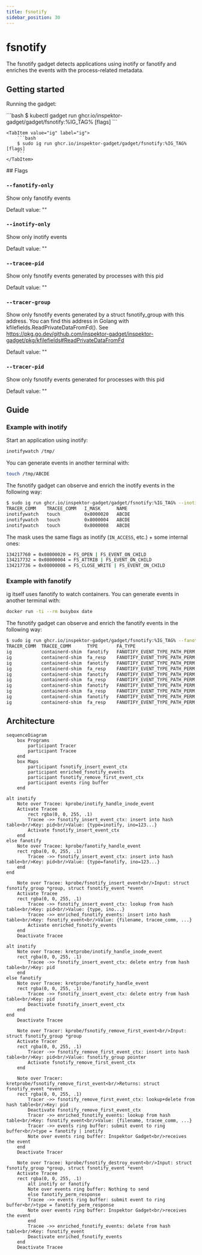 ```yaml
---
title: fsnotify
sidebar_position: 30
---
```



# fsnotify

The fsnotify gadget detects applications using inotify or fanotify and enriches the events with the process-related metadata.

## Getting started

Running the gadget:

<Tabs groupId="env">
    <TabItem value="kubectl-gadget" label="kubectl gadget">
        ```bash
        $ kubectl gadget run ghcr.io/inspektor-gadget/gadget/fsnotify:%IG_TAG% [flags]
        ```
    </TabItem>

    <TabItem value="ig" label="ig">
        ```bash
        $ sudo ig run ghcr.io/inspektor-gadget/gadget/fsnotify:%IG_TAG% [flags]
        ```
    </TabItem>
</Tabs>
## Flags

### `--fanotify-only`

Show only fanotify events

Default value: ""

### `--inotify-only`

Show only inotify events

Default value: ""

### `--tracee-pid`

Show only fsnotify events generated by processes with this pid

Default value: ""

### `--tracer-group`

Show only fsnotify events generated by a struct fsnotify_group with this address. You can find this address in Golang with kfilefields.ReadPrivateDataFromFd(). See https://pkg.go.dev/github.com/inspektor-gadget/inspektor-gadget/pkg/kfilefields#ReadPrivateDataFromFd

Default value: ""

### `--tracer-pid`

Show only fsnotify events generated for processes with this pid

Default value: ""

## Guide

### Example with inotify

Start an application using inotify:
```bash
inotifywatch /tmp/
```

You can generate events in another terminal with:
```bash
touch /tmp/ABCDE
```

The fsnotify gadget can observe and enrich the inotify events in the following way:
```bash
$ sudo ig run ghcr.io/inspektor-gadget/gadget/fsnotify:%IG_TAG% --inotify-only --fields=tracer_comm,tracee_comm,i_mask,name
TRACER_COMM    TRACEE_COMM   I_MASK      NAME
inotifywatch   touch         0x8000020   ABCDE
inotifywatch   touch         0x8000004   ABCDE
inotifywatch   touch         0x8000008   ABCDE
```

The mask uses the same flags as inotify (`IN_ACCESS`, etc.) + some internal ones:
```bash
134217760 = 0x08000020 = FS_OPEN | FS_EVENT_ON_CHILD
134217732 = 0x08000004 = FS_ATTRIB | FS_EVENT_ON_CHILD
134217736 = 0x08000008 = FS_CLOSE_WRITE | FS_EVENT_ON_CHILD
```

### Example with fanotify

ig itself uses fanotify to watch containers. You can generate events in another terminal with:
```bash
docker run -ti --rm busybox date
```

The fsnotify gadget can observe and enrich the fanotify events in the following way:
```bash
$ sudo ig run ghcr.io/inspektor-gadget/gadget/fsnotify:%IG_TAG% --fanotify-only --fields=tracer_comm,tracee_comm,type,fa_type,fa_response,name
TRACER_COMM  TRACEE_COMM      TYPE       FA_TYPE                         FA_RESPONSE   NAME
ig           containerd-shim  fanotify   FANOTIFY_EVENT_TYPE_PATH_PERM   na            /usr/bin/runc
ig           containerd-shim  fa_resp    FANOTIFY_EVENT_TYPE_PATH_PERM   allow         /usr/bin/runc
ig           containerd-shim  fanotify   FANOTIFY_EVENT_TYPE_PATH_PERM   na            /run/containerd/io.containerd.runtime.v2.task/mob…
ig           containerd-shim  fa_resp    FANOTIFY_EVENT_TYPE_PATH_PERM   allow         /run/containerd/io.containerd.runtime.v2.task/mob…
ig           containerd-shim  fanotify   FANOTIFY_EVENT_TYPE_PATH_PERM   na            /usr/bin/runc
ig           containerd-shim  fa_resp    FANOTIFY_EVENT_TYPE_PATH_PERM   allow         /usr/bin/runc
ig           containerd-shim  fanotify   FANOTIFY_EVENT_TYPE_PATH_PERM   na            /usr/bin/runc
ig           containerd-shim  fa_resp    FANOTIFY_EVENT_TYPE_PATH_PERM   allow         /usr/bin/runc
ig           containerd-shim  fanotify   FANOTIFY_EVENT_TYPE_PATH_PERM   na            /usr/bin/runc
ig           containerd-shim  fa_resp    FANOTIFY_EVENT_TYPE_PATH_PERM   allow         /usr/bin/runc
```

## Architecture

```mermaid
sequenceDiagram
    box Programs
        participant Tracer
        participant Tracee
    end
    box Maps
        participant fsnotify_insert_event_ctx
        participant enriched_fsnotify_events
        participant fsnotify_remove_first_event_ctx
        participant events ring buffer
    end

alt inotify
    Note over Tracee: kprobe/inotify_handle_inode_event
    Activate Tracee
        rect rgba(0, 0, 255, .1)
        Tracee ->> fsnotify_insert_event_ctx: insert into hash table<br/>Key: pid<br/>Value: {type=inotify, ino=123...}
        Activate fsnotify_insert_event_ctx
    end
else fanotify
    Note over Tracee: kprobe/fanotify_handle_event
    rect rgba(0, 0, 255, .1)
        Tracee ->> fsnotify_insert_event_ctx: insert into hash table<br/>Key: pid<br/>Value: {type=fanotify, ino=123...}
    end
end

    Note over Tracee: kprobe/fsnotify_insert_event<br/>Input: struct fsnotify_group *group, struct fsnotify_event *event
    Activate Tracee
    rect rgba(0, 0, 255, .1)
        Tracee ->> fsnotify_insert_event_ctx: lookup from hash table<br/>Key: pid<br/>Value: {type, ino...}
        Tracee ->> enriched_fsnotify_events: insert into hash table<br/>Key: fsnotify_event<br/>Value: {filename, tracee_comm, ...}
        Activate enriched_fsnotify_events
    end
    Deactivate Tracee

alt inotify
    Note over Tracee: kretprobe/inotify_handle_inode_event
    rect rgba(0, 0, 255, .1)
        Tracee ->> fsnotify_insert_event_ctx: delete entry from hash table<br/>Key: pid
    end
else fanotify
    Note over Tracee: kretprobe/fanotify_handle_event
    rect rgba(0, 0, 255, .1)
        Tracee ->> fsnotify_insert_event_ctx: delete entry from hash table<br/>Key: pid
        Deactivate fsnotify_insert_event_ctx
    end
end
    Deactivate Tracee

    Note over Tracer: kprobe/fsnotify_remove_first_event<br/>Input: struct fsnotify_group *group
    Activate Tracer
    rect rgba(0, 0, 255, .1)
        Tracer ->> fsnotify_remove_first_event_ctx: insert into hash table<br/>Key: pid<br/>Value: fsnotify_group pointer
        Activate fsnotify_remove_first_event_ctx
    end

    Note over Tracer: kretprobe/fsnotify_remove_first_event<br/>Returns: struct fsnotify_event *event
    rect rgba(0, 0, 255, .1)
        Tracer ->> fsnotify_remove_first_event_ctx: lookup+delete from hash table<br/>Key: pid
        Deactivate fsnotify_remove_first_event_ctx
        Tracer ->> enriched_fsnotify_events: lookup from hash table<br/>Key: fsnotify_event<br/>Value: {filename, tracee_comm, ...}
        Tracer ->> events ring buffer: submit event to ring buffer<br/>type = fanotify | inotify
        Note over events ring buffer: Inspektor Gadget<br/>receives the event
    end
    Deactivate Tracer

    Note over Tracee: kprobe/fsnotify_destroy_event<br/>Input: struct fsnotify_group *group, struct fsnotify_event *event
    Activate Tracee
    rect rgba(0, 0, 255, .1)
        alt inotify or fanotify
        Note over events ring buffer: Nothing to send
        else fanotify_perm_response
        Tracee ->> events ring buffer: submit event to ring buffer<br/>type = fanotify_perm_response
        Note over events ring buffer: Inspektor Gadget<br/>receives the event
        end
        Tracee ->> enriched_fsnotify_events: delete from hash table<br/>Key: fsnotify_event
        Deactivate enriched_fsnotify_events
    end
    Deactivate Tracee
```
